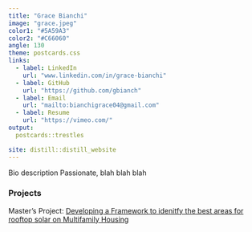 ```yaml
---
title: "Grace Bianchi"
image: "grace.jpeg"
color1: "#5A59A3"
color2: "#C66060"
angle: 130
theme: postcards.css
links:
  - label: LinkedIn
    url: "www.linkedin.com/in/grace-bianchi"
  - label: GitHub
    url: "https://github.com/gbianch"
  - label: Email
    url: "mailto:bianchigrace04@gmail.com"
  - label: Resume
    url: "https://vimeo.com/"
output:
  postcards::trestles

site: distill::distill_website
---
```

 
Bio description
Passionate, blah blah blah

### Projects
Master's Project: [Developing a Framework to idenitfy the best areas for rooftop solar on Multifamily Housing](https://bren.ucsb.edu/projects/identifying-key-development-regions-rooftop-solar-multifamily-housing-complexes-united)



